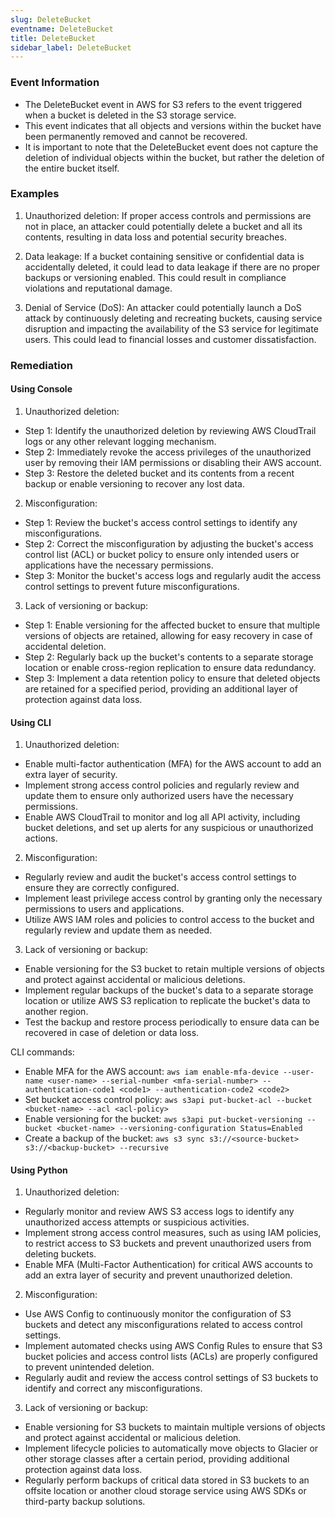 ```yaml
--- 
slug: DeleteBucket
eventname: DeleteBucket
title: DeleteBucket
sidebar_label: DeleteBucket
---
```

                       
### Event Information

- The DeleteBucket event in AWS for S3 refers to the event triggered when a bucket is deleted in the S3 storage service.
- This event indicates that all objects and versions within the bucket have been permanently removed and cannot be recovered.
- It is important to note that the DeleteBucket event does not capture the deletion of individual objects within the bucket, but rather the deletion of the entire bucket itself.


### Examples

1. Unauthorized deletion: If proper access controls and permissions are not in place, an attacker could potentially delete a bucket and all its contents, resulting in data loss and potential security breaches.

2. Data leakage: If a bucket containing sensitive or confidential data is accidentally deleted, it could lead to data leakage if there are no proper backups or versioning enabled. This could result in compliance violations and reputational damage.

3. Denial of Service (DoS): An attacker could potentially launch a DoS attack by continuously deleting and recreating buckets, causing service disruption and impacting the availability of the S3 service for legitimate users. This could lead to financial losses and customer dissatisfaction.

### Remediation

#### Using Console

1. Unauthorized deletion:
- Step 1: Identify the unauthorized deletion by reviewing AWS CloudTrail logs or any other relevant logging mechanism.
- Step 2: Immediately revoke the access privileges of the unauthorized user by removing their IAM permissions or disabling their AWS account.
- Step 3: Restore the deleted bucket and its contents from a recent backup or enable versioning to recover any lost data.

2. Misconfiguration:
- Step 1: Review the bucket's access control settings to identify any misconfigurations.
- Step 2: Correct the misconfiguration by adjusting the bucket's access control list (ACL) or bucket policy to ensure only intended users or applications have the necessary permissions.
- Step 3: Monitor the bucket's access logs and regularly audit the access control settings to prevent future misconfigurations.

3. Lack of versioning or backup:
- Step 1: Enable versioning for the affected bucket to ensure that multiple versions of objects are retained, allowing for easy recovery in case of accidental deletion.
- Step 2: Regularly back up the bucket's contents to a separate storage location or enable cross-region replication to ensure data redundancy.
- Step 3: Implement a data retention policy to ensure that deleted objects are retained for a specified period, providing an additional layer of protection against data loss.

#### Using CLI

1. Unauthorized deletion:
- Enable multi-factor authentication (MFA) for the AWS account to add an extra layer of security.
- Implement strong access control policies and regularly review and update them to ensure only authorized users have the necessary permissions.
- Enable AWS CloudTrail to monitor and log all API activity, including bucket deletions, and set up alerts for any suspicious or unauthorized actions.

2. Misconfiguration:
- Regularly review and audit the bucket's access control settings to ensure they are correctly configured.
- Implement least privilege access control by granting only the necessary permissions to users and applications.
- Utilize AWS IAM roles and policies to control access to the bucket and regularly review and update them as needed.

3. Lack of versioning or backup:
- Enable versioning for the S3 bucket to retain multiple versions of objects and protect against accidental or malicious deletions.
- Implement regular backups of the bucket's data to a separate storage location or utilize AWS S3 replication to replicate the bucket's data to another region.
- Test the backup and restore process periodically to ensure data can be recovered in case of deletion or data loss.

CLI commands:
- Enable MFA for the AWS account: `aws iam enable-mfa-device --user-name <user-name> --serial-number <mfa-serial-number> --authentication-code1 <code1> --authentication-code2 <code2>`
- Set bucket access control policy: `aws s3api put-bucket-acl --bucket <bucket-name> --acl <acl-policy>`
- Enable versioning for the bucket: `aws s3api put-bucket-versioning --bucket <bucket-name> --versioning-configuration Status=Enabled`
- Create a backup of the bucket: `aws s3 sync s3://<source-bucket> s3://<backup-bucket> --recursive`

#### Using Python

1. Unauthorized deletion:
- Regularly monitor and review AWS S3 access logs to identify any unauthorized access attempts or suspicious activities.
- Implement strong access control measures, such as using IAM policies, to restrict access to S3 buckets and prevent unauthorized users from deleting buckets.
- Enable MFA (Multi-Factor Authentication) for critical AWS accounts to add an extra layer of security and prevent unauthorized deletion.

2. Misconfiguration:
- Use AWS Config to continuously monitor the configuration of S3 buckets and detect any misconfigurations related to access control settings.
- Implement automated checks using AWS Config Rules to ensure that S3 bucket policies and access control lists (ACLs) are properly configured to prevent unintended deletion.
- Regularly audit and review the access control settings of S3 buckets to identify and correct any misconfigurations.

3. Lack of versioning or backup:
- Enable versioning for S3 buckets to maintain multiple versions of objects and protect against accidental or malicious deletion.
- Implement lifecycle policies to automatically move objects to Glacier or other storage classes after a certain period, providing additional protection against data loss.
- Regularly perform backups of critical data stored in S3 buckets to an offsite location or another cloud storage service using AWS SDKs or third-party backup solutions.


 